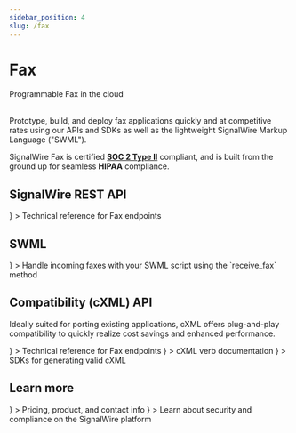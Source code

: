 ```yaml
---
sidebar_position: 4
slug: /fax
---
```


# Fax

<Subtitle>Programmable Fax in the cloud</Subtitle><br /><br />


Prototype, build, and deploy fax applications quickly and at competitive rates
using our APIs and SDKs as well as the lightweight SignalWire Markup Language ("SWML").

<Admonition type="tip" icon="🔐" title="security first">SignalWire Fax is certified [**SOC 2 Type II**](https://signalwire.com/blogs/industry/soc-2-type-ii-attestation) compliant, and is built from the ground up for seamless **HIPAA** compliance.</Admonition>

<Usecases />

## SignalWire REST API

<CardGroup cols={3}>
<Card
  title="SignalWire API"
  href="/rest/signalwire-rest/endpoints/fax"
  icon={<MdApi />}
>
  Technical reference for Fax endpoints
</Card>
</CardGroup>

## SWML

<CardGroup cols={3}>
<Card
  title="SWML fax documentation"
  href="/swml/methods/receive_fax"
  icon={<MdCode />}
>
  Handle incoming faxes with your SWML script using the `receive_fax` method
</Card>
</CardGroup>

## Compatibility (cXML) API

Ideally suited for porting existing applications, cXML offers plug-and-play compatibility to quickly realize cost savings and enhanced performance.

<CardGroup cols={3}>
  <Card
    title="Compatibility API"
    href="/rest/compatibility-api/endpoints/faxes"
    icon={<MdCompareArrows />}
  >
    Technical reference for Fax endpoints
  </Card>
  <Card
    title="Fax cXML"
    href="/compatibility-api/cxml/fax"
    icon={<MdCode />}
  >
    cXML verb documentation
  </Card>
  <Card
    title="cXML Helper SDKs"
    href="/compatibility-api/sdks"
    icon={<MdCode />}
  >
    SDKs for generating valid cXML
  </Card>
</CardGroup>

## Learn more

<CardGroup cols = {3}>
  <Card
    title="Fax product page"
    href="https://signalwire.com/products/cloud-fax"
    icon={<MdArticle />}
  >
    Pricing, product, and contact info
  </Card>
  <Card
    title="Building secure communication solutions"
    href="https://signalwire.com/blogs/industry/sw-security"
    icon={<MdSecurity />}
  >
    Learn about security and compliance on the SignalWire platform
  </Card>
</CardGroup>